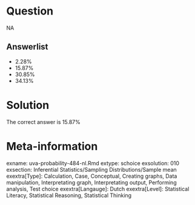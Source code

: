 Question
========

NA

Answerlist
----------
* 2.28%
* 15.87%
* 30.85%
* 34.13%

Solution
========

The correct answer is  15.87%

Meta-information
================
exname: uva-probability-484-nl.Rmd
extype: schoice
exsolution: 010
exsection: Inferential Statistics/Sampling Distributions/Sample mean
exextra[Type]: Calculation, Case, Conceptual, Creating graphs, Data manipulation, Interpretating graph, Interpretating output, Performing analysis, Test choice
exextra[Langauge]: Dutch
exextra[Level]: Statistical Literacy, Statistical Reasoning, Statistical Thinking

